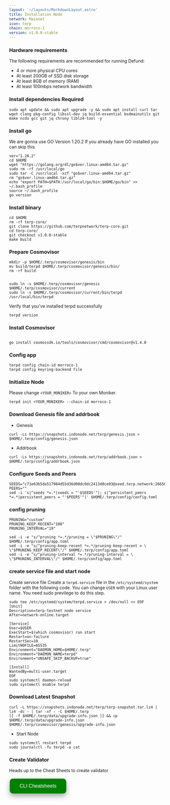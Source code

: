```yaml
---
layout: '~/layouts/MarkdownLayout.astro'
title: Installation Node
network: Mainnet
icon: terp
chain: morroco-1
version: v1.0.0-stable
---
```


### Hardware requirements

The following requirements are recommended for running Defund:

- 4 or more physical CPU cores
- At least 200GB of SSD disk storage
- At least 8GB of memory (RAM)
- At least 100mbps network bandwidth


### Install dependencies Required

```
sudo apt update && sudo apt upgrade -y && sudo apt install curl tar wget clang pkg-config libssl-dev jq build-essential bsdmainutils git make ncdu gcc git jq chrony liblz4-tool -y
```

### Install go

We are gonna use GO Version 1.20.2
If you already have GO installed you can skip this 

```
ver="1.20.2"
cd $HOME
wget "https://golang.org/dl/go$ver.linux-amd64.tar.gz"
sudo rm -rf /usr/local/go
sudo tar -C /usr/local -xzf "go$ver.linux-amd64.tar.gz"
rm "go$ver.linux-amd64.tar.gz"
echo "export PATH=$PATH:/usr/local/go/bin:$HOME/go/bin" >> ~/.bash_profile
source ~/.bash_profile
go version
```

### Install binary

```
cd $HOME
rm -rf terp-core/
git clone https://github.com/terpnetwork/terp-core.git
cd terp-core/
git checkout v1.0.0-stable
make build
```

### Prepare Cosmovisor
```
mkdir -p $HOME/.terp/cosmovisor/genesis/bin
mv build/terpd $HOME/.terp/cosmovisor/genesis/bin/
rm -rf build


sudo ln -s $HOME/.terp/cosmovisor/genesis $HOME/.terp/cosmovisor/current
sudo ln -s $HOME/.terp/cosmovisor/current/bin/terpd /usr/local/bin/terpd
```


Verify that you've installed terpd successfully

```
terpd version
```

### Install Cosmovisor
```

go install cosmossdk.io/tools/cosmovisor/cmd/cosmovisor@v1.4.0
```

### Config app

```
terpd config chain-id morroco-1
terpd config keyring-backend file
```

### Initialize Node

Please change `<YOUR_MONIKER>` To your own Moniker.

```
terpd init <YOUR_MONIKER> --chain-id morroco-1
```

### Download Genesis file and addrbook

- Genesis

```
curl -Ls https://snapshots.indonode.net/terp/genesis.json > $HOME/.terp/config/genesis.json
```

- Addrbook

```
curl -Ls https://snapshots.indonode.net/terp/addrbook.json > $HOME/.terp/config/addrbook.json
```

### Configure Seeds and Peers

```
SEEDS="c71e63b5da517984d55d36d00dc0dc2413d0ce03@seed.terp.network:26656"
PEERS=""
sed -i 's|^seeds *=.*|seeds = "'$SEEDS'"|; s|^persistent_peers *=.*|persistent_peers = "'$PEERS'"|' $HOME/.terp/config/config.toml
```

### config pruning

```
PRUNING="custom"
PRUNING_KEEP_RECENT="100"
PRUNING_INTERVAL="19"

sed -i -e "s/^pruning *=.*/pruning = \"$PRUNING\"/" $HOME/.terp/config/app.toml
sed -i -e "s/^pruning-keep-recent *=.*/pruning-keep-recent = \
\"$PRUNING_KEEP_RECENT\"/" $HOME/.terp/config/app.toml
sed -i -e "s/^pruning-interval *=.*/pruning-interval = \
\"$PRUNING_INTERVAL\"/" $HOME/.terp/config/app.toml
```


### create service file and start node

Create service file
Create a `terpd.service` file in the `/etc/systemd/system` folder with the following code. 
You can change `USER` with your Linux user name. You need sudo previlege to do this step.

```
sudo tee /etc/systemd/system/terpd.service > /dev/null << EOF
[Unit]
Description=terp-testnet node service
After=network-online.target

[Service]
User=$USER
ExecStart=$(which cosmovisor) run start
Restart=on-failure
RestartSec=10
LimitNOFILE=65535
Environment="DAEMON_HOME=$HOME/.terp"
Environment="DAEMON_NAME=terpd"
Environment="UNSAFE_SKIP_BACKUP=true"

[Install]
WantedBy=multi-user.target
EOF
sudo systemctl daemon-reload
sudo systemctl enable terpd
```

### Download Latest Snapshot
```
curl -L https://snapshots.indonode.net/terp/terp-snapshot.tar.lz4 | lz4 -dc - | tar -xf - -C $HOME/.terp
[[ -f $HOME/.terp/data/upgrade-info.json ]] && cp $HOME/.terp/data/upgrade-info.json $HOME/.terp/cosmovisor/genesis/upgrade-info.json
```

- Start Node

```
sudo systemctl restart terpd
sudo journalctl -fu terpd -o cat
```
### Create Validator

Heads up to the Cheat Sheets to create validator

<a href="https://www.indonode.net/mainnet/terp/cheat" target="_blank">
  <button style="background-color: green; border: none; color: white; padding: 15px 32px; text-align: center; text-decoration: none; display: inline-block; font-size: 16px; margin: 4px 2px; cursor: pointer; border-radius: 10px; box-shadow: 0 8px 16px 0 rgba(0,0,0,0.2), 0 6px 20px 0 rgba(0,0,0,0.19);" onmouseover="this.style.boxShadow='0 0 0 4px rgba(0,255,0,0.5)'" onmouseout="this.style.boxShadow='0 8px 16px 0 rgba(0,0,0,0.2), 0 6px 20px 0 rgba(0,0,0,0.19)'">CLI Cheatsheets</button>
</a>